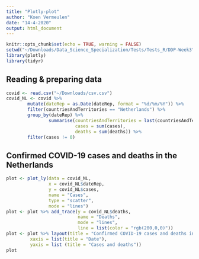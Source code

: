 ```yaml
---
title: "Plotly-plot"
author: "Koen Vermeulen"
date: "14-4-2020"
output: html_document
---
```


```r
knitr::opts_chunk$set(echo = TRUE, warning = FALSE)
setwd("~/Downloads/Data_Science_Specialization/Tests/Tests_R/DDP-Week3")
library(plotly)
library(tidyr)
```

## Reading & preparing data

```r
covid <- read.csv("~/Downloads/csv.csv")
covid_NL <- covid %>%
        mutate(dateRep = as.Date(dateRep, format = "%d/%m/%Y")) %>%
        filter(countriesAndTerritories == "Netherlands") %>%
        group_by(dateRep) %>%
                summarise(countriesAndTerritories = last(countriesAndTerritories),
                          cases = sum(cases),
                          deaths = sum(deaths)) %>%
        filter(cases != 0)
```

## Confirmed COVID-19 cases and deaths in the Netherlands

```r
plot <- plot_ly(data = covid_NL, 
                x = covid_NL$dateRep, 
                y = covid_NL$cases, 
                name = "Cases", 
                type = "scatter", 
                mode = "lines")
plot <- plot %>% add_trace(y = covid_NL$deaths,
                           name = "Deaths",
                           mode = "lines",
                           line = list(color = "rgb(200,0,0)"))
plot <- plot %>% layout(title = "Confirmed COVID-19 cases and deaths in the Netherlands over time",
         xaxis = list(title = "Date"),
         yaxis = list (title = "Cases and deaths"))
plot 
```

